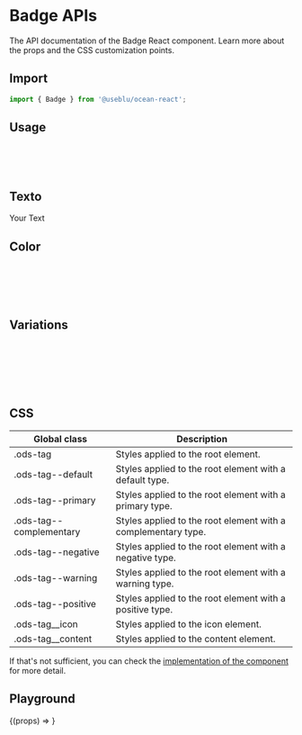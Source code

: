 
<Meta title="Components/Badge" component={Badge} />

# Badge APIs

The API documentation of the Badge React component. Learn more about the props and the CSS customization points.

## Import

```javascript
import { Badge } from '@useblu/ocean-react';
```

## Usage

<Canvas withSource="open" withToolbar>
  <Story name="count">
    <Badge count={1} />
    <br />
    <Badge count={99} />
    <br />
    <Badge count={123} />
    <br />
  </Story>
</Canvas>

## Texto

<Canvas>
  <Story name="text">
    <Badge>Your Text</Badge>
  </Story>
</Canvas>

## Color

<Canvas withSource="open" withToolbar>
  <Story name="color">
    <Badge count={99} color="brand_default" />
    <br />
    <Badge count={99} color="complementary" />
    <br />
    <Badge count={99} color="alert" />
    <br />
    <Badge count={99} color="neutral" />
    <br />
  </Story>
</Canvas>

## Variations

<Canvas withSource="open" withToolbar>
  <Story name="variations">
    <Badge count={99} variation="tiny" />
    <br />
    <Badge count={99} variation="small" />
    <br />
    <Badge count={919} variation="small" />
    <br />
    <Badge count={99} variation="medium" />
    <br />
    <Badge count={919} variation="medium" />
    <br />
  </Story>
</Canvas>

## CSS

| Global class            | Description                                                   |
| ----------------------- | ------------------------------------------------------------- |
| .ods-tag                | Styles applied to the root element.                           |
| .ods-tag--default       | Styles applied to the root element with a default type.       |
| .ods-tag--primary       | Styles applied to the root element with a primary type.       |
| .ods-tag--complementary | Styles applied to the root element with a complementary type. |
| .ods-tag--negative      | Styles applied to the root element with a negative type.      |
| .ods-tag--warning       | Styles applied to the root element with a warning type.       |
| .ods-tag--positive      | Styles applied to the root element with a positive type.      |
| .ods-tag\_\_icon        | Styles applied to the icon element.                           |
| .ods-tag\_\_content     | Styles applied to the content element.                        |

If that's not sufficient, you can check the [implementation of the component](https://github.com/ocean-ds/ocean-web/blob/master/packages/ocean-react/src/Badge/Badge.tsx) for more detail.

## Playground

<Canvas>
  <Story
    name="playground"
    args={{
      type: 'default',
      children: 'Lorem ipsum',
    }}
    argTypes={{
      icon: { control: null },
    }}
  >
    {(props) => <Badge {...props} />}
  </Story>
</Canvas>

